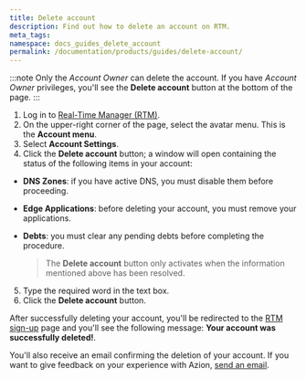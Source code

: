 ```yaml
---
title: Delete account
description: Find out how to delete an account on RTM.
meta_tags: 
namespace: docs_guides_delete_account
permalink: /documentation/products/guides/delete-account/
---
```


:::note
Only the *Account Owner* can delete the account. If you have *Account Owner* privileges, you'll see the **Delete account** button at the bottom of the page.
:::

1. Log in to [Real-Time Manager (RTM)](https://manager.azion.com/).
2. On the upper-right corner of the page, select the avatar menu. This is the **Account menu**.
3. Select **Account Settings**.
4. Click the **Delete account** button; a window will open containing the status of the following items in your account:

- **DNS Zones**: if you have active DNS, you must disable them before proceeding.
- **Edge Applications**: before deleting your account, you must remove your applications.
- **Debts**: you must clear any pending debts before completing the procedure.

   > The **Delete account** button only activates when the information mentioned above has been resolved.

5. Type the required word in the text box.
6. Click the **Delete account** button.

After successfully deleting your account, you'll be redirected to the [RTM sign-up](https://manager.azion.com/signup/) page and you'll see the following message: **Your account was successfully deleted!**.

You'll also receive an email confirming the deletion of your account. If you want to give feedback on your experience with Azion, [send an email](mailto:feedback@azion.com).